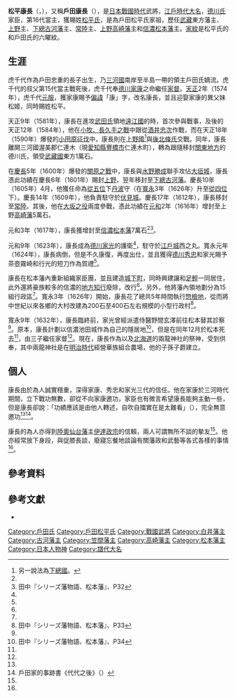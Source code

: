 {{Infobox officeholder 
| name= 松平康長
| image= Toda Yasunaga.jpg
| caption=

| order=[[松本藩|松本藩]]藩主
| term_start=1617年
| term_end=1633年
| predecessor= [[小笠原忠真|小笠原忠真]]
| successor= {{link-ja|松平庸直|松平庸直}}

| order1=[[高崎藩|高崎藩]]藩主
| term_start1=1616年
| term_end1=1617年
| predecessor1= [[酒井家次|酒井家次]]
| successor1= [[松平信吉|松平信吉]]

| order2={{link-ja|笠間藩|笠間藩}}藩主
| term_start2=1612年
| term_end2=1616年
| predecessor2= {{link-ja|小笠原吉次|小笠原吉次}}
| successor2= {{link-ja|永井直勝|永井直勝}}

| order3=[[古河藩|古河藩]]藩主
| term_start3=1602年
| term_end3=1612年
| predecessor3= [[小笠原秀政|小笠原秀政]]
| successor3= [[小笠原信之|小笠原信之]]

| order4={{link-ja|白井藩|白井藩}}藩主
| term_start4=1601年
| term_end4=1602年
| predecessor4= [[本多康重|本多康重]]
| successor4= [[井伊直孝|井伊直孝]]

| order5=[[東方藩|東方藩]]藩主
| term_start5=1590年
| term_end5=1601年
| predecessor5= {{small|新設}}
| successor5= {{small|廢藩}}

| birth_date=1562年<br>（[[永祿|永祿]]5年）
| birth_place= 
| death_date={{death date and age|1633|1|21|1562}}<br>（[[寬永|寬永]]9年12月12日）
| death_place= 日本[[信濃國|信濃國]][[松本|松本]]（現[[長野縣|長野縣]][[松本市|松本市]]）
| module  = {{日本武士|child=yes
|時代= [[戰國時代_(日本)|戰國時代]] - [[江戶時代|江戶時代]]前期
|幼名= 虎千代
|改名=
|别名= 孫六郎
|諡号= 
|神号= 洪武神
|戒名= 祥雲院殿一運宗智大居士
|洗禮名= 
|墓所= [[長野縣|長野縣]][[松本市|松本市]]的戶田家廟園
|朝廷官位=  [[從五位|從五位]]下[[丹波國|丹波]]守<br>[[從四位|從四位]]下
|幕府職位=   
|主君= [[德川家康|德川家康]]→[[德川秀忠|德川秀忠]]→[[德川家光|德川家光]]
|藩= [[武藏國|武藏]]東方藩主→[[上野國|上野]]{{Link-ja|白井藩|白井藩}}主→[[下總國|下總]][[古河藩|古河藩]]主→[[常陸國|常陸]]{{Link-ja|笠間藩|笠間藩}}主→[[上野國|上野]][[高崎藩|高崎藩]]主→[[信濃國|信濃]][[松本藩|松本藩]]主
|氏族= {{Link-ja|戶田氏|戸田氏|戶田宗家}}→戶田松平氏
|父=戶田忠重
|母=戶田吉光之女
|養父= 
|養母=
|兄弟= 
|姐妹= 
|正室= 松姬（[[久松俊勝|久松俊勝]]之女，德川家康異父妹<ref name="松本藩31">田中『シリーズ藩物語 松本藩』、P31</ref>）
|側室= 
|子= {{Link-ja|松平永兼|松平永兼}}、{{Link-ja|松平忠光|松平忠光}}、{{Link-ja|松平庸直|松平庸直}}
|女= [[戶田氏鐵|戶田氏鐵]]正室（德川家康養女）、{{Link-ja|松平乘壽|松平乗寿}}正室、[[阿部忠秋|阿部忠秋]]繼室
|養子= 
|養女= 
 }}
}}
'''松平康長'''（{{jpn|j=松平 康長|hg=まつだいら やすなが|rm=Matsudaira Yasunaga}}，{{bd|1562年||1633年|1月21日|catIdx=Matsudaira Yasunaga}}），又稱'''戶田康長'''（{{jpn|j=戸田 康長|hg=とだし やすなが|rm=Todashi Yasunaga}}），是[[日本|日本]][[戰國時代_(日本)|戰國時代]]武將，[[江戶時代|江戶時代]][[大名_(稱謂)|大名]]，[[德川氏|德川氏]]家臣，{{Link-ja|戶田氏|戸田氏|戶田宗家}}第16代當主，獲賜姓[[松平氏|松平氏]]，是為戶田松平氏家祖，歷任[[武藏國|武藏]]東方藩主、[[上野國|上野]]{{Link-ja|白井藩|白井藩}}主、[[下總國|下總]][[古河藩|古河藩]]主、[[常陸國|常陸]]{{Link-ja|笠間藩|笠間藩}}主、[[上野國|上野]][[高崎藩|高崎藩]]主和[[信濃國|信濃]][[松本藩|松本藩]]主。[[家紋|家紋]]是松平氏的{{Link-ja|三葉葵|三つ葉葵}}和戶田氏的六曜紋。

==生涯==
虎千代作為戶田忠重的長子出生，乃[[三河國|三河國]]{{Link-ja|朝倉川|朝倉川}}南岸至半島{{Link-ja|渥美郡|渥美郡}}一帶的領主戶田氏嫡流。虎千代的叔父第15代當主{{Link-ja|戶田重貞|戸田重貞}}戰死後，虎千代奉[[德川家康|德川家康]]之命繼任[[家督|家督]]。[[天正_(日本)|天正]]2年（1574年），虎千代[[元服|元服]]，獲家康賜予[[偏諱|偏諱]]「康」字，改名康長，並且迎娶家康的異父妹松姬，同時賜姓松平。

天正9年（1581年），康長在進攻[[武田氏|武田氏]]領地[[遠江國|遠江國]]的{{Link-ja|高天神城|高天神城}}時，首次參與戰事，及後的天正12年（1584年），他在[[小牧、長久手之戰|小牧、長久手之戰]]中跟從[[酒井忠次|酒井忠次]]作戰，而在天正18年（1590年）爆發的[[小田原征伐|小田原征伐]]中，康長則在[[上野國|上野國]]{{Link-ja|白井城|白井城}}<ref>另一說法為[[下總國|下總國]]{{Link-ja|臼井城|臼井城}}。</ref>與[[後北條氏|後北條氏]]交戰。同年，康長離開三河國渥美郡仁連木（現[[愛知縣|愛知縣]][[豐橋市|豐橋市]]仁連木町），轉為跟隨移封[[關東地方|關東地方]]的德川氏，領受[[武藏國|武藏國]]東方1萬石。

在[[慶長|慶長]]5年（1600年）爆發的[[關原之戰|關原之戰]]中，康長與[[水野勝成|水野勝成]]聯手攻佔[[大垣城|大垣城]]，康長憑此功績在慶長6年（1601年）賜封[[上野國|上野]]{{Link-ja|白井藩|白井藩}}，翌年移封至[[下總國|下總]][[古河藩|古河藩]]。慶長10年（1605年）4月，他獲任命為[[從五位|從五位]]下[[丹波國|丹波]]守（在[[寬永|寬永]]3年（1626年）升至[[從四位|從四位]]下）。慶長14年（1609年），他負責駐守於[[伏見城|伏見城]]。慶長17年（1612年），康長移封至[[常陸國|常陸]]{{Link-ja|笠間藩|笠間藩}}。其後，他在[[大坂之役|大坂之役]]兩度參戰，憑此功績在[[元和_(後水尾天皇)|元和]]2年（1616年）增封至上野[[高崎藩|高崎藩]]5萬石。

元和3年（1617年），康長獲增封至[[信濃國|信濃]][[松本藩|松本藩]]7萬石<ref name="松本藩31"/><ref name="松本藩32">田中『シリーズ藩物語、松本藩』、P32</ref>。

元和9年（1623年），康長成為[[德川家光|德川家光]]的護衛<ref name="松本藩31"/>，駐守於[[江戶城|江戶城]]西之丸。寬永元年（1624年），康長病倒，但是不久康復，再度出仕，並且獲得[[德川秀忠|德川秀忠]]和家光賜予茶壺霧崎和行光的短刀作為賀禮<ref name="松本藩31"/>。

康長在松本藩內重新組織家臣團，並且建造[[城下町|城下町]]，同時興建{{Link-ja|武家屋敷|武家屋敷|屋敷}}讓{{Link-ja|徒士|徒士}}和[[足輕|足輕]]一同居住，此外還將豪族較多的信濃的[[知行|地方知行]]廢除，改行{{Link-ja|藏米|蔵米|藏米制}}<ref name="松本藩32"/>。另外，他將藩內領地劃分為15組行政區<ref name="松本藩32"/>。寬永3年（1626年）開始，康長花了總共5年時間執行[[檢地|惣檢地]]，從而將中世紀以來各鄉的大村改建為200石至400石左右規模的小型行政村<ref name="松本藩33">田中『シリーズ藩物語、松本藩』、P33</ref>。

寬永9年（1632年），康長臨終前，家光曾經派遣侍醫野間玄澤前往松本替其診察<ref name="松本藩32"/>。原本，康長計劃以信濃池田城作為自己的隱居地<ref name="松本藩34">田中『シリーズ藩物語、松本藩』、P34</ref>，但是在同年12月於松本死去<ref name="松本藩34"/>，由三子{{Link-ja|松平庸直|松平庸直}}繼任家督<ref name="松本藩34"/>。現在，康長作為{{Link-ja|松本神社|松本神社}}以及[[北海道|北海道]]的兩龍神社的祭神，受到供奉，其中兩龍神社是在[[明治時代|明治時代]]經營華族組合農場，他的子孫{{Link-ja|戶田康泰|戸田康泰}}子爵建立。

== 個人 ==
康長由於為人誠實穩重，深得家康、秀忠和家光三代的信任。他在家康於三河時代期間，立下戰功無數，卻從不向家康邀功，家臣也有微言希望康長能夠主動一些，但是康長卻說：「功績應該是由他人轉述，自吹自擂實在是太難看」（{{lang|ja|武功とは人の申すものにて自分より吹聴いたすは甚だ見苦しきこと}}），完全無意邀功<ref name="松本藩31"/><ref>戶田家的事跡書《代代之後》（{{lang|ja|世々のあと}}）</ref>。

康長的為人亦得到[[陸奧國|陸奧]][[仙台藩|仙台藩]]主[[伊達政宗|伊達政宗]]的信賴，兩人可謂無所不談的摰友<ref name="松本藩32"/>。他亦經常放下身段，與促膝長談，廢寢忘餐地談論有關藩政和武藝等各式各樣的事情<ref name="松本藩32"/>。

== 參考資料 ==
{{reflist}}

== 參考文獻 ==
* {{Cite book|author=田中薰|script-title=ja:松本藩|series=シリーズ藩物語|publisher={{Link-ja|現代書館|現代書館}}|date=2007年5月|isbn=978-4768471081}}

{{白井藩主|戶田松平氏||1601年 - 1602年}}
{{古河藩主|戶田松平氏||1602年 - 1612年}}
{{笠間藩主|戶田松平氏||1612年 - 1616年}}
{{高崎藩主|戶田松平氏||1616年 - 1617年}}
{{松本藩主|戶田松平氏|初代|1617年 - 1633年}}

{{DEFAULTSORT:Matsudaira Yasunaga}}
[[Category:戶田氏|Category:戶田氏]]
[[Category:戶田松平氏|Category:戶田松平氏]]
[[Category:戰國武將|Category:戰國武將]]
[[Category:白井藩主|Category:白井藩主]]
[[Category:古河藩主|Category:古河藩主]]
[[Category:笠間藩主|Category:笠間藩主]]
[[Category:高崎藩主|Category:高崎藩主]]
[[Category:松本藩主|Category:松本藩主]]
[[Category:日本人物神|Category:日本人物神]]
[[Category:譜代大名|Category:譜代大名]]